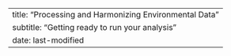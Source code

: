 ---
title: "Processing and Harmonizing Environmental Data"
subtitle: "Getting ready to run your analysis"
date: last-modified
---